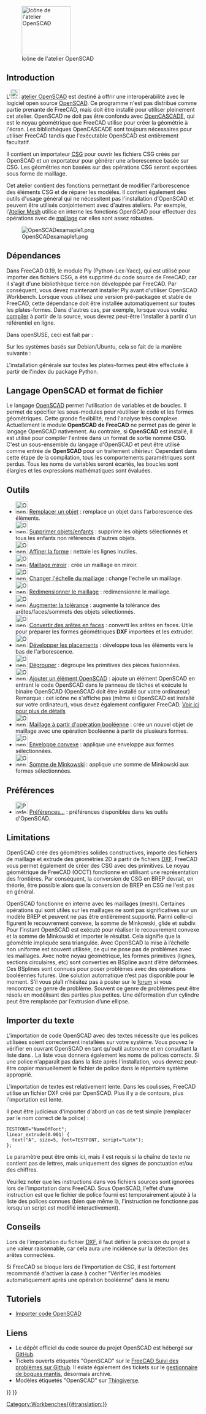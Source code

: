 <languages/>

{{Docnav/fr
|[[Mesh_Workbench/fr|Atelier Mesh]]
|[[Part_Workbench/fr|Atelier Part]]
|IconL=Workbench_Mesh.svg
|IconR=Workbench_Part.svg
}}

[[Image:Workbench_OpenSCAD.svg|thumb|128px|Icône de l'atelier OpenSCAD]]

{{TOCright}}

== Introduction ==

L'[[Image:Workbench_OpenSCAD.svg|24px]] [[OpenSCAD_Workbench/fr|atelier OpenSCAD]] est destiné à offrir une interopérabilité avec le logiciel open source [https://www.openscad.org/ OpenSCAD]. Ce programme n'est pas distribué comme partie prenante de FreeCAD, mais doit être installé pour utiliser pleinement cet atelier. OpenSCAD ne doit pas être confondu avec [[OpenCASCADE/fr|OpenCASCADE]], qui est le noyau géométrique que FreeCAD utilise pour créer la géométrie à l'écran. Les bibliothèques OpenCASCADE sont toujours nécessaires pour utiliser FreeCAD tandis que l'exécutable OpenSCAD est entièrement facultatif.

Il contient un importateur [[OpenSCAD_CSG/fr|CSG]] pour ouvrir les fichiers CSG créés par OpenSCAD et un exportateur pour générer une arborescence basée sur CSG. Les géométries non basées sur des opérations CSG seront exportées sous forme de maillage.

Cet atelier contient des fonctions permettant de modifier l'arborescence des éléments CSG et de réparer les modèles. Il contient également des outils d'usage général qui ne nécessitent pas l'installation d'OpenSCAD et peuvent être utilisés conjointement avec d'autres ateliers. Par exemple, l'[[Mesh_Workbench/fr|Atelier Mesh]] utilise en interne les fonctions OpenSCAD pour effectuer des opérations avec de [[mesh/fr|maillage]] car elles sont assez robustes.

[[Image:OpenSCADexamaple1.png]]

<span id="Dependencies"></span>
== Dépendances ==

Dans FreeCAD 0.19, le module Ply (Python-Lex-Yacc), qui est utilisé pour importer des fichiers CSG, a été supprimé du code source de FreeCAD, car il s'agit d'une bibliothèque tierce non développée par FreeCAD. Par conséquent, vous devez maintenant installer Ply avant d'utiliser OpenSCAD Workbench. Lorsque vous utilisez une version pré-packagée et stable de FreeCAD, cette dépendance doit être installée automatiquement sur toutes les plates-formes. Dans d'autres cas, par exemple, lorsque vous voulez [[Compiling/fr|compiler]] à partir de la source, vous devrez peut-être l'installer à partir d'un référentiel en ligne.

Dans openSUSE, ceci est fait par :

{{Code|code=
sudo zypper install python3-ply
}}

Sur les systèmes basés sur Debian/Ubuntu, cela se fait de la manière suivante :

{{Code|code=
sudo apt install python3-ply
}}

L'installation générale sur toutes les plates-formes peut être effectuée à partir de l'index du package Python.

{{Code|code=
pip3 install --user ply
}}

<span id="OpenSCAD_language_and_file_format"></span>
==Langage OpenSCAD et format de fichier==

Le langage [http://www.openscad.org/ OpenSCAD] permet l'utilisation de variables et de boucles. Il permet de spécifier les sous-modules pour réutiliser le code et les formes géométriques. Cette grande flexibilité, rend l'analyse très complexe. Actuellement le module '''OpenSCAD de FreeCAD''' ne permet pas de gérer le langage OpenSCAD nativement. Au contraire, si '''OpenSCAD''' est installé, il est utilisé pour compiler l'entrée dans un format de sortie nommé '''CSG'''. C'est un sous-ensemble du langage d'OpenSCAD et peut être utilisé comme entrée de '''OpenSCAD''' pour un traitement ultérieur. Cependant dans cette étape de la compilation, tous les comportements paramétriques sont perdus. Tous les noms de variables seront écartés, les boucles sont élargies et les expressions mathématiques sont évaluées.

<span id="Tools"></span>
== Outils ==

* [[Image:OpenSCAD_ReplaceObject.svg|32px]] [[OpenSCAD_ReplaceObject/fr|Remplacer un objet]] : remplace un objet dans l'arborescence des éléments.
* [[Image:OpenSCAD_RemoveSubtree.svg|32px]] [[OpenSCAD_RemoveSubtree/fr|Supprimer objets/enfants]] : supprime les objets sélectionnés et tous les enfants non référencés d'autres objets.
* [[Image:OpenSCAD_RefineShapeFeature.svg|32px]] [[OpenSCAD_RefineShapeFeature/fr|Affiner la forme]] : nettoie les lignes inutiles.
* [[Image:OpenSCAD_MirrorMeshFeature.svg|32px]] [[OpenSCAD_MirrorMeshFeature/fr|Maillage miroir]] : crée un maillage en miroir.
* [[Image:OpenSCAD_ScaleMeshFeature.svg|32px]] [[OpenSCAD_ScaleMeshFeature/fr|Changer l'échelle du maillage]] : change l'echelle un maillage.
* [[Image:OpenSCAD_ResizeMeshFeature.svg|32px]] [[OpenSCAD_ResizeMeshFeature/fr|Redimensionner le maillage]] : redimensionne le maillage.
* [[Image:OpenSCAD_IncreaseToleranceFeature.svg|32px]] [[OpenSCAD_IncreaseToleranceFeature/fr|Augmenter la tolérance]] : augmente la tolérance des arêtes/faces/sommets des objets sélectionnés.
* [[Image:OpenSCAD_Edgestofaces.svg|32px]] [[OpenSCAD_Edgestofaces/fr|Convertir des arêtes en faces]] : converti les arêtes en faces. Utile pour préparer les formes géométriques '''DXF''' importées et les extruder.
* [[Image:OpenSCAD_ExpandPlacements.svg|32px]] [[OpenSCAD_ExpandPlacements/fr|Développer les placements]] : développe tous les éléments vers le bas de l'arborescence.
* [[Image:OpenSCAD_ExplodeGroup.svg|32px]] [[OpenSCAD_ExplodeGroup/fr|Dégrouper]] : dégroupe les primitives des pièces fusionnées.
* [[Image:OpenSCAD_AddOpenSCADElement.png|32px]] [[OpenSCAD_AddOpenSCADElement/fr|Ajouter un élément OpenSCAD]] : ajoute un élément OpenSCAD en entrant le code OpenSCAD dans le panneau de tâches et exécute le binaire OpenSCAD (OpenSCAD doit être installé sur votre ordinateur) Remarque : cet icône ne s'affiche pas (même si OpenSCAD est installé sur votre ordinateur), vous devez également configurer FreeCAD. [https://sourceforge.net/apps/mediawiki/free-cad/index.php?title=OpenSCAD_AddOpenSCADElement#Initial_set_up_from_within_FreeCAD Voir ici pour plus de détails]
* [[Image:OpenSCAD_MeshBoolean.svg|32px]] [[OpenSCAD_MeshBoolean/fr|Maillage à partir d'opération booléenne]] : crée un nouvel objet de maillage avec une opération booléenne à partir de plusieurs formes.
* [[Image:OpenSCAD_Hull.svg|32px]] [[OpenSCAD_Hull/fr|Enveloppe convexe]] : applique une enveloppe aux formes sélectionnées.
* [[Image:OpenSCAD_Minkowski.svg|32px]] [[OpenSCAD_Minkowski/fr|Somme de Minkowski]] : applique une somme de Minkowski aux formes sélectionnées.

<span id="Preferences"></span>
== Préférences ==

* [[Image:Preferences-openscad.svg|32px]] [[OpenSCAD_Preferences/fr|Préférences...]] : préférences disponibles dans les outils d'OpenSCAD.

== Limitations ==

OpenSCAD crée des géométries solides constructives, importe des fichiers de maillage et extrude des géométries 2D à partir de fichiers [[DXF/fr|DXF]]. FreeCAD vous permet également de créer des CSG avec des primitives. Le noyau géométrique de FreeCAD (OCCT) fonctionne en utilisant une représentation des frontières. Par conséquent, la conversion de CSG en BREP devrait, en théorie, être possible alors que la conversion de BREP en CSG ne l'est pas en général.

OpenSCAD fonctionne en interne avec les maillages (mesh). Certaines opérations qui sont utiles sur les maillages ne sont pas significatives sur un modèle BREP et peuvent ne pas être entièrement supporté. Parmi celle-ci figurent le recouvrement convexe, la somme de Minkowski, glide et subdiv. Pour l’instant OpenSCAD est exécuté pour réaliser le recouvrement convexe et la somme de Minkowski et importer le résultat. Cela signifie que la géométrie impliquée sera triangulée. Avec OpenSCAD la mise à l’échelle non uniforme est souvent utilisée, ce qui ne pose pas de problèmes avec les maillages. Avec notre noyau géométrique, les formes primitives (lignes, sections circulaires, etc) sont converties en BSpline avant d’être déformées. Ces BSplines sont connues pour poser problèmes avec des opérations booléennes futures. Une solution automatique n’est pas disponible pour le moment. S’il vous plaît n’hésitez pas à poster sur le [http://forum.freecadweb.org/ forum] si vous rencontrez ce genre de problème. Souvent ce genre de problèmes peut être résolu en modélisant des parties plus petites. Une déformation d’un cylindre peut être remplacée par l’extrusion d’une ellipse.

<span id="Importing_text"></span>
== Importer du texte ==

L'importation de code OpenSCAD avec des textes nécessite que les polices utilisées soient correctement installées sur votre système. Vous pouvez le vérifier en ouvrant OpenSCAD en tant qu'outil autonome et en consultant la liste dans {{MenuCommand|Aide → Liste des polices}}. La liste vous donnera également les noms de polices corrects. Si une police n'apparaît pas dans la liste après l'installation, vous devrez peut-être copier manuellement le fichier de police dans le répertoire système approprié.

L'importation de textes est relativement lente. Dans les coulisses, FreeCAD utilise un fichier DXF créé par OpenSCAD. Plus il y a de contours, plus l'importation est lente.

Il peut être judicieux d'importer d'abord un cas de test simple (remplacer {{Incode|NameOfFont}} par le nom correct de la police) :

<pre>
TESTFONT="NameOfFont";
linear_extrude(0.001) {
  text("A", size=5, font=TESTFONT, script="Latn");
};
</pre>

Le paramètre {{Incode|<nowiki>script="Latn"</nowiki>}} peut être omis ici, mais il est requis si la chaîne de texte ne contient pas de lettres, mais uniquement des signes de ponctuation et/ou des chiffres.

Veuillez noter que les instructions {{Incode|<nowiki>use <FONT>;</nowiki>}} dans vos fichiers sources sont ignorées lors de l'importation dans FreeCAD. Sous OpenSCAD, l'effet d'une instruction {{Incode|use}} est que le fichier de police fourni est temporairement ajouté à la liste des polices connues (bien que même là, l'instruction ne fonctionne pas lorsqu'un script est modifié interactivement).

<span id="Hints"></span>
== Conseils ==

Lors de l'importation du fichier [[DXF/fr|DXF]], il faut définir la précision du projet à une valeur raisonnable, car cela aura une incidence sur la détection des arêtes connectées.

Si FreeCAD se bloque lors de l'importation de CSG, il est fortement recommandé d'activer la case à cocher "Vérifier les modèles automatiquement après une opération booléenne" dans le menu {{MenuCommand|Édition → Préférences → Part/PartDesign → Général → Paramètres des modèles}}

<span id="Tutorials"></span>
== Tutoriels ==

* [[Import_OpenSCAD_code/fr|Importer code OpenSCAD]]

<span id="Links"></span>
== Liens ==

<div class="mw-translate-fuzzy">
* Le dépôt officiel du code source du projet OpenSCAD est hébergé sur [https://github.com/openscad/openscad GitHub].
* Tickets ouverts étiquetés "OpenSCAD" sur le [https://github.com/FreeCAD/FreeCAD/labels/WB%20OpenSCAD FreeCAD Suivi des problèmes sur Github]. Il existe également des tickets sur le [https://freecadweb.org/tracker/search.php?tag_string=OpenSCAD gestionnaire de bogues mantis], désormais archivé.   
* Modèles étiquetés "OpenSCAD" sur [http://www.thingiverse.com/tag:openscad Thingiverse].
</div>


{{Docnav/fr
|[[Mesh_Workbench/fr|Atelier Mesh]]
|[[Part_Workbench/fr|Atelier Part]]
|IconL=Workbench_Mesh.svg
|IconR=Workbench_Part.svg
}}

{{OpenSCAD Tools navi{{#translation:}}}}
{{Userdocnavi{{#translation:}}}}
[[Category:Workbenches{{#translation:}}]]